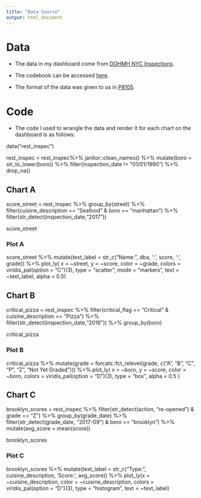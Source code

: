 ```yaml
---
title: "Data Source"
output: html_document
---
```

# Data 

* The data in my dashboard come from [DOHMH NYC Inspections](https://dev.socrata.com/foundry/data.cityofnewyork.us/43nn-pn8j). 

* The codebook can be accessed [here](codebook.xlsx). 

* The format of the data was given to us in [P8105](https://p8105.com/dataset_restaurant_inspections.html).

# Code

* The code I used to wrangle the data and render it for each chart on the dashboard is as follows:

data("rest_inspec")

rest_inspec = 
  rest_inspec%>%
  janitor::clean_names() %>%
  mutate(boro = str_to_lower(boro)) %>%
  filter(inspection_date != "01/01/1990") %>%
  drop_na()
  
## Chart A

score_street = 
  rest_inspec %>%
  group_by(street) %>%
  filter(cuisine_description == "Seafood" & boro == "manhattan") %>%
  filter(str_detect(inspection_date,"2017")) 

score_street

### Plot A
score_street %>%
  mutate(text_label = str_c("Name: ", dba, 
                            '\nScore: ', score,
                            '\nGrade: ', grade)) %>%
  plot_ly(
    x = ~street,
    y = ~score,
    color = ~grade,
    colors = viridis_pal(option = "C")(3),
    type = "scatter",
    mode = "markers",
    text = ~text_label,
    alpha = 0.5)
    
## Chart B
critical_pizza = 
  rest_inspec %>%
  filter(critical_flag == "Critical" & 
           cuisine_description == "Pizza") %>%
  filter(str_detect(inspection_date,"2016")) %>%
  group_by(boro)

critical_pizza

### Plot B
critical_pizza %>%
  mutate(grade = forcats::fct_relevel(grade, c("A", "B", "C", "P", "Z", "Not Yet Graded"))) %>%
  plot_ly(
    x = ~boro,
    y = ~score,
    color = ~boro,
    colors = viridis_pal(option = "D")(3),
    type = "box",
    alpha = 0.5
  ) 

## Chart C
brooklyn_scores = 
  rest_inspec %>%
  filter(str_detect(action, "re-opened") & grade == "Z") %>%
  group_by(grade_date) %>%
  filter(str_detect(grade_date, "2017-09") & boro == "brooklyn") %>%
  mutate(avg_score = mean(score))

brooklyn_scores

### Plot C
brooklyn_scores %>%
  mutate(text_label = str_c("Type: ", cuisine_description, 
                            '\nAverage Score: ', avg_score)) %>%
plot_ly(x = ~cuisine_description,
        color = ~cuisine_description,
        colors = viridis_pal(option = "D")(3),
        type = "histogram",
        text = ~text_label)
